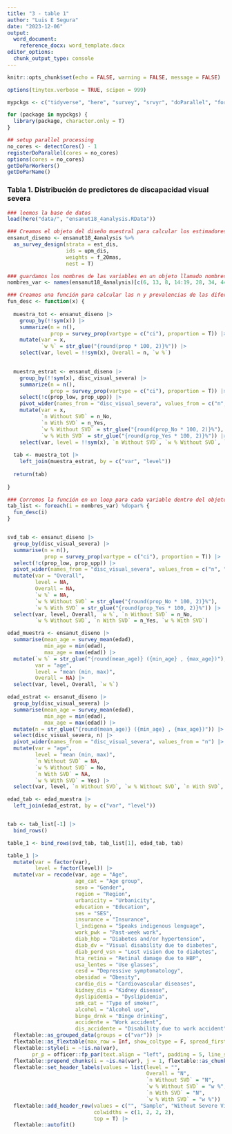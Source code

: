 ```yaml
---
title: "3 - table 1"
author: "Luis E Segura"
date: "2023-12-06"
output: 
  word_document: 
    reference_docx: word_template.docx
editor_options: 
  chunk_output_type: console
---
```


```r
knitr::opts_chunk$set(echo = FALSE, warning = FALSE, message = FALSE)

options(tinytex.verbose = TRUE, scipen = 999)

mypckgs <- c("tidyverse", "here", "survey", "srvyr", "doParallel", "foreach")

for (package in mypckgs) {
  library(package, character.only = T)
}

## setup parallel processing
no_cores <- detectCores() - 1  
registerDoParallel(cores = no_cores)
options(cores = no_cores)
getDoParWorkers()                   
getDoParName()

```

### Tabla 1. Distribución de predictores de discapacidad visual severa

```r
### leemos la base de datos
load(here("data/", "ensanut18_4analysis.RData"))
```

```r
### Creamos el objeto del diseño muestral para calcular los estimadores ponderados (p.ej., prevalencias)
ensanut_diseno <- ensanut18_4analysis %>%
  as_survey_design(strata = est_dis, 
                   ids = upm_dis, 
                   weights = f_20mas, 
                   nest = T)
```

```r
### guardamos los nombres de las variables en un objeto llamado nombres_var
nombres_var <- names(ensanut18_4analysis)[c(6, 13, 8, 14:19, 28, 34, 44, 24:25, 27, 35:37, 33, 38:42)]

### Creamos una función para calcular las n y prevalencias de las diferentes covariables.
fun_desc <- function(x) {
  
  muestra_tot <- ensanut_diseno |>
    group_by(!!sym(x)) |>
    summarize(n = n(), 
              prop = survey_prop(vartype = c("ci"), proportion = T)) |>
    mutate(var = x, 
           `w %` = str_glue("{round(prop * 100, 2)}%")) |>
    select(var, level = !!sym(x), Overall = n, `w %`)
  

  muestra_estrat <- ensanut_diseno |>
    group_by(!!sym(x), disc_visual_severa) |>
    summarize(n = n(), 
              prop = survey_prop(vartype = c("ci"), proportion = T)) |>
    select(!c(prop_low, prop_upp)) |>
    pivot_wider(names_from = "disc_visual_severa", values_from = c("n", "prop")) |>
    mutate(var = x, 
           `n Without SVD` = n_No,
           `n With SVD` = n_Yes,
           `w % Without SVD` = str_glue("{round(prop_No * 100, 2)}%"), 
           `w % With SVD` = str_glue("{round(prop_Yes * 100, 2)}%")) |>
    select(var, level = !!sym(x), `n Without SVD`, `w % Without SVD`, `n With SVD`, `w % With SVD`)
  
  tab <- muestra_tot |> 
    left_join(muestra_estrat, by = c("var", "level")) 
  
  return(tab)
    
}


```

```r
### Corremos la función en un loop para cada variable dentro del objeto `nombres_var`
tab_list <- foreach(i = nombres_var) %dopar% {
  fun_desc(i)
}


svd_tab <- ensanut_diseno |>
  group_by(disc_visual_severa) |>
  summarise(n = n(), 
            prop = survey_prop(vartype = c("ci"), proportion = T)) |>
  select(!c(prop_low, prop_upp)) |>
  pivot_wider(names_from = "disc_visual_severa", values_from = c("n", "prop")) |>
  mutate(var = "Overall", 
         level = NA, 
         Overall = NA, 
         `w %` = NA, 
         `w % Without SVD` = str_glue("{round(prop_No * 100, 2)}%"), 
         `w % With SVD` = str_glue("{round(prop_Yes * 100, 2)}%")) |>
  select(var, level, Overall, `w %`, `n Without SVD` = n_No, 
         `w % Without SVD`, `n With SVD` = n_Yes, `w % With SVD`)

edad_muestra <- ensanut_diseno |>
  summarise(mean_age = survey_mean(edad), 
            min_age = min(edad), 
            max_age = max(edad)) |>
  mutate(`w %` = str_glue("{round(mean_age)} ({min_age} , {max_age})"), 
         var = "age",
         level = "mean (min, max)", 
         Overall = NA) |>
  select(var, level, Overall, `w %`)

edad_estrat <- ensanut_diseno |>
  group_by(disc_visual_severa) |>
  summarise(mean_age = survey_mean(edad), 
            min_age = min(edad), 
            max_age = max(edad)) |>
  mutate(n = str_glue("{round(mean_age)} ({min_age} , {max_age})")) |>
  select(disc_visual_severa, n) |>
  pivot_wider(names_from = "disc_visual_severa", values_from = "n") |>
  mutate(var = "age",
         level = "mean (min, max)", 
         `n Without SVD` = NA, 
         `w % Without SVD` = No,
         `n With SVD` = NA, 
         `w % With SVD` = Yes) |>
  select(var, level, `n Without SVD`, `w % Without SVD`, `n With SVD`, `w % With SVD`)

edad_tab <- edad_muestra |>
  left_join(edad_estrat, by = c("var", "level"))


tab <- tab_list[-1] |>
  bind_rows()

table_1 <- bind_rows(svd_tab, tab_list[1], edad_tab, tab)


```

```r
table_1 |>
  mutate(var = factor(var), 
         level = factor(level)) |>
  mutate(var = recode(var, age = "Age", 
                      age_cat = "Age group", 
                      sexo = "Gender", 
                      region = "Region",
                      urbanicity = "Urbanicity", 
                      education = "Education", 
                      ses = "SES", 
                      insurance = "Insurance", 
                      l_indigena = "Speaks indigenous lenguage", 
                      work_pwk = "Past-week work", 
                      diab_hbp = "Diabetes and/or hypertension", 
                      diab_dv = "Visual disability due to diabetes", 
                      diab_perd_vsn = "Lost vision due to diabetes", 
                      hta_retina = "Retinal damage due to HBP", 
                      usa_lentes = "Use glasses", 
                      cesd = "Depressive symptomatology", 
                      obesidad = "Obesity", 
                      cardio_dis = "Cardiovascular diseases", 
                      kidney_dis = "Kidney disease", 
                      dyslipidemia = "Dyslipidemia", 
                      smk_cat = "Type of smoker", 
                      alcohol = "Alcohol use", 
                      binge_drnk = "Binge drinking", 
                      accidente = "Work accident", 
                      dis_accidente = "Disability due to work accident")) |>
  flextable::as_grouped_data(groups = c("var")) |>
  flextable::as_flextable(max_row = Inf, show_coltype = F, spread_first_col = TRUE, hide_grouplabel = TRUE, groups_to = "titles") |>
  flextable::style(i = ~!is.na(var),
        pr_p = officer::fp_par(text.align = "left", padding = 5, line_spacing = 1.5)) |>
  flextable::prepend_chunks(i = ~is.na(var), j = 1, flextable::as_chunk("\t")) |>
  flextable::set_header_labels(values = list(level = "", 
                                             Overall = "N", 
                                             `n Without SVD` = "N", 
                                             `w % Without SVD` = "w %", 
                                             `n With SVD` = "N", 
                                             `w % With SVD` = "w %")) |>
  flextable::add_header_row(values = c("", "Sample", "Without Severe Visual Disability", "With Severe Visual Disability"), 
                            colwidths = c(1, 2, 2, 2), 
                            top = T) |>
  flextable::autofit()
```

